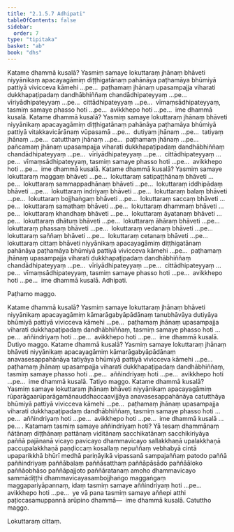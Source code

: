 ```yaml
---
title: "2.1.5.7 Adhipati"
tableOfContents: false
sidebar:
  order: 7
type: "tipitaka"
basket: "ab"
book: "dhs"
---
```



<DynamicBreadcrumb />

<Division number="358" book="dhs" bookNo="29" page="88">

<Paragraph number="820" book="dhs">
Katame dhammā kusalā? Yasmiṃ samaye lokuttaraṃ jhānaṃ bhāveti niyyānikaṃ apacayagāmiṃ diṭṭhigatānaṃ pahānāya paṭhamāya bhūmiyā pattiyā vivicceva kāmehi …pe…  paṭhamaṃ jhānaṃ upasampajja viharati dukkhapaṭipadaṃ dandhābhiññaṃ chandādhipateyyaṃ …pe…  vīriyādhipateyyaṃ …pe…  cittādhipateyyaṃ …pe…  vīmaṃsādhipateyyaṃ, tasmiṃ samaye phasso hoti …pe…  avikkhepo hoti …pe…  ime dhammā kusalā.
</Paragraph>

</Division>
<Division number="359" book="dhs" bookNo="29" page="88">

<Paragraph number="821" book="dhs">
Katame dhammā kusalā? Yasmiṃ samaye lokuttaraṃ jhānaṃ bhāveti niyyānikaṃ apacayagāmiṃ diṭṭhigatānaṃ pahānāya paṭhamāya bhūmiyā pattiyā vitakkavicārānaṃ vūpasamā …pe…  dutiyaṃ jhānaṃ …pe…  tatiyaṃ jhānaṃ …pe…  catutthaṃ jhānaṃ …pe…  paṭhamaṃ jhānaṃ …pe…  pañcamaṃ jhānaṃ upasampajja viharati dukkhapaṭipadaṃ dandhābhiññaṃ chandādhipateyyaṃ …pe…  vīriyādhipateyyaṃ …pe…  cittādhipateyyaṃ …pe…  vīmaṃsādhipateyyaṃ, tasmiṃ samaye phasso hoti …pe…  avikkhepo hoti …pe…  ime dhammā kusalā.
</Paragraph>

</Division>
<Division number="360" book="dhs" bookNo="29" page="88">

<Paragraph number="822" book="dhs">
Katame dhammā kusalā? Yasmiṃ samaye lokuttaraṃ maggaṃ bhāveti …pe…  lokuttaraṃ satipaṭṭhānaṃ bhāveti …pe…  lokuttaraṃ sammappadhānaṃ bhāveti …pe…  lokuttaraṃ iddhipādaṃ bhāveti …pe…  lokuttaraṃ indriyaṃ bhāveti …pe…  lokuttaraṃ balaṃ bhāveti …pe…  lokuttaraṃ bojjhaṅgaṃ bhāveti …pe…  lokuttaraṃ saccaṃ bhāveti …pe…  lokuttaraṃ samathaṃ bhāveti …pe…  lokuttaraṃ dhammaṃ bhāveti …pe…  lokuttaraṃ khandhaṃ bhāveti …pe…  lokuttaraṃ āyatanaṃ bhāveti …pe…  lokuttaraṃ dhātuṃ bhāveti …pe…  lokuttaraṃ āhāraṃ bhāveti …pe…  lokuttaraṃ phassaṃ bhāveti …pe…  lokuttaraṃ vedanaṃ bhāveti …pe…  lokuttaraṃ saññaṃ bhāveti …pe…  lokuttaraṃ cetanaṃ bhāveti …pe…  lokuttaraṃ cittaṃ bhāveti niyyānikaṃ apacayagāmiṃ diṭṭhigatānaṃ pahānāya paṭhamāya bhūmiyā pattiyā vivicceva kāmehi …pe…  paṭhamaṃ jhānaṃ upasampajja viharati dukkhapaṭipadaṃ dandhābhiññaṃ chandādhipateyyaṃ …pe…  vīriyādhipateyyaṃ …pe…  cittādhipateyyaṃ …pe…  vīmaṃsādhipateyyaṃ, tasmiṃ samaye phasso hoti …pe…  avikkhepo hoti …pe…  ime dhammā kusalā.

</Paragraph>
</Division>

<Paragraph number="823" type="center" book="dhs">
Adhipati.

  
Paṭhamo maggo.


</Paragraph>

<Division number="361" book="dhs" bookNo="29" page="89">

<Paragraph number="824" book="dhs">
Katame dhammā kusalā? Yasmiṃ samaye lokuttaraṃ jhānaṃ bhāveti niyyānikaṃ apacayagāmiṃ kāmarāgabyāpādānaṃ tanubhāvāya dutiyāya bhūmiyā pattiyā vivicceva kāmehi …pe…  paṭhamaṃ jhānaṃ upasampajja viharati dukkhapaṭipadaṃ dandhābhiññaṃ, tasmiṃ samaye phasso hoti …pe…  aññindriyaṃ hoti …pe…  avikkhepo hoti …pe…  ime dhammā kusalā.

</Paragraph>
</Division>

<Paragraph number="825" type="center" book="dhs">
Dutiyo maggo.


</Paragraph>

<Division number="362" book="dhs" bookNo="29" page="89">

<Paragraph number="826" book="dhs">
Katame dhammā kusalā? Yasmiṃ samaye lokuttaraṃ jhānaṃ bhāveti niyyānikaṃ apacayagāmiṃ kāmarāgabyāpādānaṃ anavasesappahānāya tatiyāya bhūmiyā pattiyā vivicceva kāmehi …pe…  paṭhamaṃ jhānaṃ upasampajja viharati dukkhapaṭipadaṃ dandhābhiññaṃ, tasmiṃ samaye phasso hoti …pe…  aññindriyaṃ hoti …pe…  avikkhepo hoti …pe…  ime dhammā kusalā.

</Paragraph>
</Division>

<Paragraph number="827" type="center" book="dhs">
Tatiyo maggo.


</Paragraph>

<Division number="363" book="dhs" bookNo="29" page="89">

<Paragraph number="828" book="dhs">
Katame dhammā kusalā? Yasmiṃ samaye lokuttaraṃ jhānaṃ bhāveti niyyānikaṃ apacayagāmiṃ rūparāgaarūparāgamānauddhaccaavijjāya anavasesappahānāya catutthāya bhūmiyā pattiyā vivicceva kāmehi …pe…  paṭhamaṃ jhānaṃ upasampajja viharati dukkhapaṭipadaṃ dandhābhiññaṃ, tasmiṃ samaye phasso hoti …pe…  aññindriyaṃ hoti …pe…  avikkhepo hoti …pe…  ime dhammā kusalā …pe… .
</Paragraph>

</Division>
<Division number="364" book="dhs" bookNo="29" page="90">

<Paragraph number="829" book="dhs">
Katamaṃ tasmiṃ samaye aññindriyaṃ hoti? Yā tesaṃ dhammānaṃ ñātānaṃ diṭṭhānaṃ pattānaṃ viditānaṃ sacchikatānaṃ sacchikiriyāya paññā pajānanā vicayo pavicayo dhammavicayo sallakkhaṇā upalakkhaṇā paccupalakkhaṇā paṇḍiccaṃ kosallaṃ nepuññaṃ vebhabyā cintā upaparikkhā bhūrī medhā pariṇāyikā vipassanā sampajaññaṃ patodo paññā paññindriyaṃ paññābalaṃ paññāsatthaṃ paññāpāsādo paññāāloko paññāobhāso paññāpajjoto paññāratanaṃ amoho dhammavicayo sammādiṭṭhi dhammavicayasambojjhaṅgo maggaṅgaṃ maggapariyāpannaṃ, idaṃ tasmiṃ samaye aññindriyaṃ hoti …pe…  avikkhepo hoti …pe…  ye vā pana tasmiṃ samaye aññepi atthi paṭiccasamuppannā arūpino dhammā—  ime dhammā kusalā.

</Paragraph>
</Division>

<Paragraph number="830" type="center" book="dhs">
Catuttho maggo.

  
Lokuttaraṃ cittaṃ.
</Paragraph>